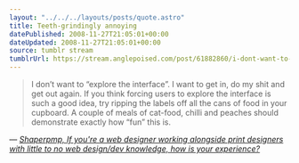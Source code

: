 ```yaml
---
layout: "../../../layouts/posts/quote.astro"
title: Teeth-grindingly annoying
datePublished: 2008-11-27T21:05:01+00:00
dateUpdated: 2008-11-27T21:05:01+00:00
source: tumblr stream
tumblrUrl: https://stream.anglepoised.com/post/61882860/i-dont-want-to-explore-the-interface-i-want-to
---
```


> I don&rsquo;t want to &ldquo;explore the interface&rdquo;. I want to get in, do my shit and get out again. If you think forcing users to explore the interface is such a good idea, try ripping the labels off all the cans of food in your cupboard. A couple of meals of cat-food, chilli and peaches should demonstrate exactly how &ldquo;fun&rdquo; this is.

— <cite>[Shaperpmp, _If you're a web designer working alongside print designers with little to no web design/dev knowledge, how is your experience?_](https://www.reddit.com/r/web_design/comments/7fu6x/if_youre_a_web_designer_working_alongside_print/c06jlj1/)</cite>
